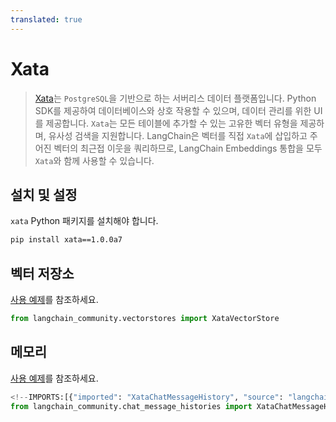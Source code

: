 ```yaml
---
translated: true
---
```


# Xata

> [Xata](https://xata.io)는 `PostgreSQL`을 기반으로 하는 서버리스 데이터 플랫폼입니다.
> Python SDK를 제공하여 데이터베이스와 상호 작용할 수 있으며, 데이터 관리를 위한 UI를 제공합니다.
> `Xata`는 모든 테이블에 추가할 수 있는 고유한 벡터 유형을 제공하며, 유사성 검색을 지원합니다. LangChain은 벡터를 직접 `Xata`에 삽입하고 주어진 벡터의 최근접 이웃을 쿼리하므로, LangChain Embeddings 통합을 모두 `Xata`와 함께 사용할 수 있습니다.

## 설치 및 설정

`xata` Python 패키지를 설치해야 합니다.

```bash
pip install xata==1.0.0a7
```

## 벡터 저장소

[사용 예제](/docs/integrations/vectorstores/xata)를 참조하세요.

```python
from langchain_community.vectorstores import XataVectorStore
```

## 메모리

[사용 예제](/docs/integrations/memory/xata_chat_message_history)를 참조하세요.

```python
<!--IMPORTS:[{"imported": "XataChatMessageHistory", "source": "langchain_community.chat_message_histories", "docs": "https://api.python.langchain.com/en/latest/chat_message_histories/langchain_community.chat_message_histories.xata.XataChatMessageHistory.html", "title": "Xata"}]-->
from langchain_community.chat_message_histories import XataChatMessageHistory
```
